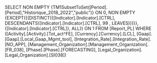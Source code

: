 SELECT NON EMPTY {TM1SubsetToSet([Period].[Period],"Historique_2018_2022","public")} ON 0, NON EMPTY {EXCEPT({{DISTINCT({[Indicator].[Indicator].[CTRL], DESCENDANTS([Indicator].[Indicator].[CTRL], 99 , LEAVES)})}}, {[Indicator].[Indicator].[CTRL]}, ALL)} ON 1 FROM [Report_PL] WHERE ([Activity].[Activity].[Tot_act^FE], [Currency].[Currency].[LCL], [Gaap].[Gaap].[Local_Gaap_Mgmt_tool], [Integration_Rate].[Integration_Rate].[NO_APP], [Management_Organization].[Management_Organization].[FR_038], [Phase].[Phase].[FORECASTING], [Legal_Organization].[Legal_Organization].[SI038])